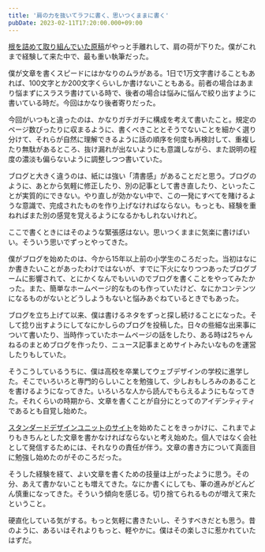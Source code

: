 ```yaml
---
title: '肩の力を抜いてラフに書く、思いつくままに書く'
pubDate: 2023-02-11T17:20:00.000+09:00
---
```


[根を詰めて取り組んでいた原稿](/2023-02-06-tailwind-css-in-wdpress)がやっと手離れして、肩の荷が下りた。僕がこれまで経験して来た中で、最も重い執筆だった。

僕が文章を書くスピードにはかなりのムラがある。1日で1万文字書けることもあれば、100文字とか200文字くらいしか書けないこともある。前者の場合はあまり悩まずにスラスラ書けている時で、後者の場合は悩みに悩んで絞り出すように書いている時だ。今回はかなり後者寄りだった。

今回がいつもと違ったのは、かなりガチガチに構成を考えて書いたこと。規定のページ数ぴったりに収まるように、書くべきこととそうでないことを細かく選り分けて、それらが自然に理解できるように話の順序を何度も再検討して、重複したり無駄があるところ、抜け漏れが出ないようにも意識しながら、また説明の程度の濃淡も偏らないように調整しつつ書いていた。

ブログと大きく違うのは、紙には強い「清書感」があることだと思う。ブログのように、あとから気軽に修正したり、別の記事として書き直したり、といったことが実質的にできない。やり直しが効かない中で、この一発にすべてを賭けるような意識で、完成されたものを作り上げなければならない。もっとも、経験を重ねればまた別の感覚を覚えるようになるかもしれないけれど。

ここで書くときにはそのような緊張感はない。思いつくままに気楽に書けばいい。そういう思いでずっとやってきた。

僕がブログを始めたのは、今から15年以上前の小学生のころだった。当初はなにか書きたいことがあったわけではないが、すでに下火になりつつあったブログブームに影響されて、とにかくなんでもいいのでブログを書くことをやってみたかった。また、簡単なホームページ的なものも作っていたけど、なにかコンテンツになるものがないとどうしようもないと悩みあぐねているときでもあった。

ブログを立ち上げて以来、僕は書けるネタをずっと探し続けることになった。そして捻り出すようにしてなにかしらのブログを投稿した。日々の些細な出来事について書いたり、当時作っていたホームページの話をしたり、ある時は2ちゃんねるのまとめブログを作ったり、ニュース記事まとめサイトみたいなものを運営したりもしていた。

そうこうしているうちに、僕は高校を卒業してウェブデザインの学校に進学した。そこでいろいろと専門的らしいことを勉強して、少しおもしろみのあることを書けるようになってきた。いろいろな人から読んでもらえるようにもなってきた。それくらいの時期から、文章を書くことが自分にとってのアイデンティティであるとも自覚し始めた。

[スタンダードデザインユニットのサイト](https://standard.shiftbrain.com/)を始めたことをきっかけに、これまでよりもきちんとした文章を書かなければならないと考え始めた。個人ではなく会社として発信するためには、それなりの責任が伴う。文章の書き方について真面目に勉強し始めたのがそのころだった。

そうした経験を経て、よい文章を書くための技量は上がったように思う。その分、あえて書かないことも増えてきた。なにか書くにしても、筆の進みがどんどん慎重になってきた。そういう傾向を感じる。切り捨てられるものが増えて来たということ。

硬直化している気がする。もっと気軽に書きたいし、そうすべきだとも思う。昔のように、あるいはそれよりもっと、軽やかに。僕はその楽しさに惹かれていたはずだ。
